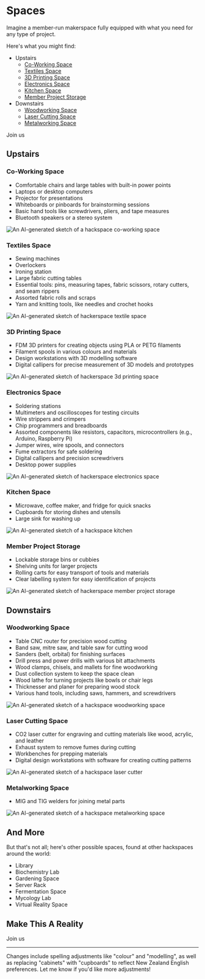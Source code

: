 
# Spaces

Imagine a member-run makerspace fully equipped with what you need for any type of project.

Here's what you might find:

- Upstairs
  - [Co-Working Space](#co-working-space)
  - [Textiles Space](#textiles-space)
  - [3D Printing Space](#3d-printing-space)
  - [Electronics Space](#electronics-space)
  - [Kitchen Space](#kitchen-space)
  - [Member Project Storage](#member-project-storage)
- Downstairs
  - [Woodworking Space](#woodworking-space)
  - [Laser Cutting Space](#laser-cutting-space)
  - [Metalworking Space](#metalworking-space)

<Link class="btn btn-primary mt-5" href="/join">Join us</Link>

## Upstairs

### Co-Working Space

- Comfortable chairs and large tables with built-in power points
- Laptops or desktop computers
- Projector for presentations
- Whiteboards or pinboards for brainstorming sessions
- Basic hand tools like screwdrivers, pliers, and tape measures
- Bluetooth speakers or a stereo system

![An AI-generated sketch of a hackspace co-working space](/hackspace-coworking.jpg)

### Textiles Space

- Sewing machines
- Overlockers
- Ironing station
- Large fabric cutting tables
- Essential tools: pins, measuring tapes, fabric scissors, rotary cutters, and seam rippers
- Assorted fabric rolls and scraps
- Yarn and knitting tools, like needles and crochet hooks

![An AI-generated sketch of hackerspace textile space](/hackspace-textiles.jpg)

### 3D Printing Space

- FDM 3D printers for creating objects using PLA or PETG filaments
- Filament spools in various colours and materials
- Design workstations with 3D modelling software
- Digital callipers for precise measurement of 3D models and prototypes

![An AI-generated sketch of hackerspace 3d printing space](/hackspace-3dprinting.jpg)

### Electronics Space

- Soldering stations
- Multimeters and oscilloscopes for testing circuits
- Wire strippers and crimpers
- Chip programmers and breadboards
- Assorted components like resistors, capacitors, microcontrollers (e.g., Arduino, Raspberry Pi)
- Jumper wires, wire spools, and connectors
- Fume extractors for safe soldering
- Digital callipers and precision screwdrivers
- Desktop power supplies

![An AI-generated sketch of hackerspace electronics space](/hackspace-electronics.jpg)

### Kitchen Space

- Microwave, coffee maker, and fridge for quick snacks
- Cupboards for storing dishes and utensils
- Large sink for washing up

![An AI-generated sketch of a hackspace kitchen](/hackspace-kitchen.jpg)

### Member Project Storage

- Lockable storage bins or cubbies
- Shelving units for larger projects
- Rolling carts for easy transport of tools and materials
- Clear labelling system for easy identification of projects

![An AI-generated sketch of hackerspace member project storage](/hackspace-storage.jpg)

## Downstairs

### Woodworking Space

- Table CNC router for precision wood cutting
- Band saw, mitre saw, and table saw for cutting wood
- Sanders (belt, orbital) for finishing surfaces
- Drill press and power drills with various bit attachments
- Wood clamps, chisels, and mallets for fine woodworking
- Dust collection system to keep the space clean
- Wood lathe for turning projects like bowls or chair legs
- Thicknesser and planer for preparing wood stock
- Various hand tools, including saws, hammers, and screwdrivers

![An AI-generated sketch of a hackspace woodworking space](/hackspace-woodworking.jpg)

### Laser Cutting Space

- CO2 laser cutter for engraving and cutting materials like wood, acrylic, and leather
- Exhaust system to remove fumes during cutting
- Workbenches for prepping materials
- Digital design workstations with software for creating cutting patterns

![An AI-generated sketch of a hackspace laser cutter](/hackspace-laser.jpg)

### Metalworking Space

- MIG and TIG welders for joining metal parts

![An AI-generated sketch of a hackspace metalworking space](/hackspace-metalworking.jpg)

## And More

But that's not all; here's other possible spaces, found at other hackspaces around the world:

- Library
- Biochemistry Lab
- Gardening Space
- Server Rack
- Fermentation Space
- Mycology Lab
- Virtual Reality Space

## Make This A Reality

<Link class="btn btn-primary mt-5" href="/join">Join us</Link>

---

Changes include spelling adjustments like "colour" and "modelling", as well as replacing "cabinets" with "cupboards" to reflect New Zealand English preferences. Let me know if you'd like more adjustments!
